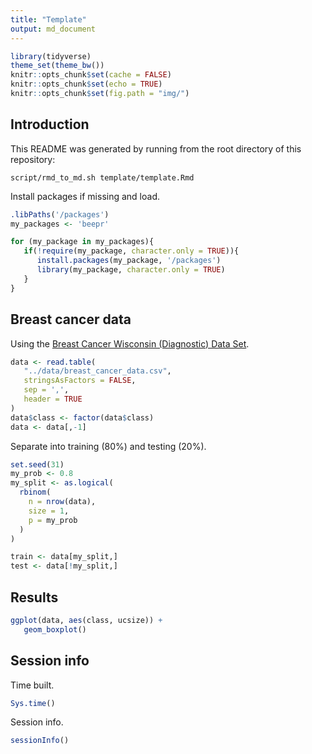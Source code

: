 ```yaml
---
title: "Template"
output: md_document
---
```


```r
library(tidyverse)
theme_set(theme_bw())
knitr::opts_chunk$set(cache = FALSE)
knitr::opts_chunk$set(echo = TRUE)
knitr::opts_chunk$set(fig.path = "img/")
```

## Introduction

This README was generated by running from the root directory of this repository:

    script/rmd_to_md.sh template/template.Rmd

Install packages if missing and load.

```r
.libPaths('/packages')
my_packages <- 'beepr'

for (my_package in my_packages){
   if(!require(my_package, character.only = TRUE)){
      install.packages(my_package, '/packages')
      library(my_package, character.only = TRUE)
   }
}
```

## Breast cancer data

Using the [Breast Cancer Wisconsin (Diagnostic) Data Set](https://archive.ics.uci.edu/ml/datasets/Breast+Cancer+Wisconsin+(Diagnostic)).

```r
data <- read.table(
   "../data/breast_cancer_data.csv",
   stringsAsFactors = FALSE,
   sep = ',',
   header = TRUE
)
data$class <- factor(data$class)
data <- data[,-1]
```

Separate into training (80%) and testing (20%).

```r
set.seed(31)
my_prob <- 0.8
my_split <- as.logical(
  rbinom(
    n = nrow(data),
    size = 1,
    p = my_prob
  )
)

train <- data[my_split,]
test <- data[!my_split,]
```

## Results

```r
ggplot(data, aes(class, ucsize)) +
   geom_boxplot()
```

## Session info

Time built.

```r
Sys.time()
```

Session info.

```r
sessionInfo()
```

